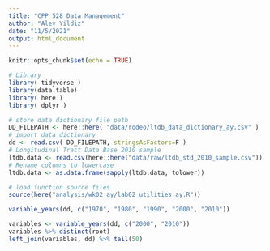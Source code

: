```yaml
---
title: "CPP 528 Data Management"
author: "Alev Yildiz"
date: "11/5/2021"
output: html_document
---
```


```r
knitr::opts_chunk$set(echo = TRUE)
```


```r
# Library
library( tidyverse )
library(data.table)
library( here )
library( dplyr )
```



```r
# store data dictionary file path
DD_FILEPATH <- here::here( "data/rodeo/ltdb_data_dictionary_ay.csv" )
# import data dictionary
dd <- read.csv( DD_FILEPATH, stringsAsFactors=F )
# Longitudinal Tract Data Base 2010 sample
ltdb.data <- read.csv(here::here("data/raw/ltdb_std_2010_sample.csv"))
# Rename columns to lowercase
ltdb.data <- as.data.frame(sapply(ltdb.data, tolower))
```


```r
# load function source files
source(here("analysis/wk02_ay/lab02_utilities_ay.R"))
```

```r
variable_years(dd, c("1970", "1980", "1990", "2000", "2010"))
``` 

```r
variables <- variable_years(dd, c("2000", "2010"))
variables %>% distinct(root)
left_join(variables, dd) %>% tail(50)
```
